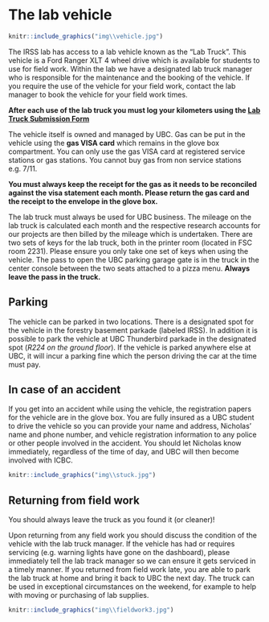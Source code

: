 # The lab vehicle {-#vehicle}

```r
knitr::include_graphics("img\\vehicle.jpg")
```

The IRSS lab has access to a lab vehicle known as the “Lab Truck”. This vehicle is a Ford Ranger XLT 4 wheel drive which is available for students to use for field work. Within the lab we have a designated lab truck manager who is responsible for the maintenance and the booking of the vehicle. If you require the use of the vehicle for your field work, contact the lab manager to book the vehicle for your field work times. 

__After each use of the lab truck you must log your kilometers using the [Lab Truck Submission Form](https://forms.gle/8GgJjqJnF426tnoM8)__

The vehicle itself is owned and managed by UBC. Gas can be put in the vehicle using the **gas VISA card** which remains in the glove box compartment. You can only use the gas VISA card at registered service stations or gas stations. You cannot buy gas from non service stations e.g. 7/11.

**You must always keep the receipt for the gas as it needs to be reconciled against the visa statement each month. Please return the gas card and the receipt to the envelope in the glove box.**

The lab truck must always be used for UBC business. The mileage on the lab truck is calculated each month and the respective research accounts for our projects are then billed by the mileage which is undertaken. There are two sets of keys for the lab truck, both in the printer room (located in FSC room 2231). Please ensure you only take one set of keys when using the vehicle. The pass to open the UBC parking garage gate is in the truck in the center console between the two seats attached to a pizza menu. **Always leave the pass in the truck.**

## Parking {-#parking}

The vehicle can be parked in two locations. There is a designated spot for the vehicle in the forestry basement parkade (labeled IRSS). In addition it is possible to park the vehicle at UBC Thunderbird parkade in the designated spot (_R224 on the ground floor_). If the vehicle is parked anywhere else at UBC, it will incur a parking fine which the person driving the car at the time must pay.

## In case of an accident {-#accident}

If you get into an accident while using the vehicle, the registration papers for the vehicle are in the glove box. You are fully insured as a UBC student to drive the vehicle so you can provide your name and address, Nicholas' name and phone number, and vehicle registration information to any police or other people involved in the accident. You should let Nicholas know immediately, regardless of the time of day, and UBC will then become involved with ICBC. 

```r
knitr::include_graphics("img\\stuck.jpg")
```

## Returning from field work {-#vehiclefield}

You should always leave the truck as you found it (or cleaner)!

Upon returning from any field work you should discuss the condition of the vehicle with the lab truck manager. If the vehicle has had or requires servicing (e.g. warning lights have gone on the dashboard), please immediately tell the lab track manager so we can ensure it gets serviced in a timely manner. If you returned from field work late, you are able to park the lab truck at home and bring it back to UBC the next day. The truck can be used in exceptional circumstances on the weekend, for example to help with moving or purchasing of lab supplies.

```r
knitr::include_graphics("img\\fieldwork3.jpg")
```
